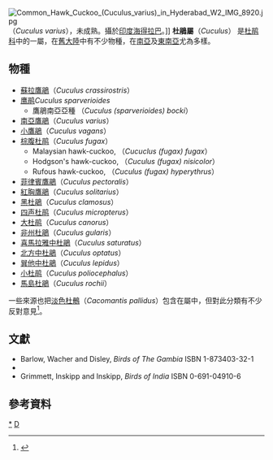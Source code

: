{{distinguish|杜鵑花屬}}
{{Automatic taxobox
| taxon = Cuculus
| image = Kuckuck_maennchen.jpg
| image_caption = 雄性[[大杜鵑|大杜鵑]] (''Cuculus canorus'')
| authority = [[卡尔·林奈|卡尔·林奈]], 1758
| subdivision_ranks = [[物种|物种]]
| subdivision = 
近20個，見內文。
}}
[[File:Common_Hawk_Cuckoo_(Cuculus_varius)_in_Hyderabad_W2_IMG_8920.jpg|thumb]]（''Cuculus varius''），未成熟。攝於[[海得拉巴_(印度)|印度海得拉巴]]。]]
'''杜鵑屬'''（''Cuculus''） 是[[杜鹃科|杜鹃科]]中的一屬，在[[舊大陸|舊大陸]]中有不少物種，在[[南亞|南亞]]及[[東南亞|東南亞]]尤為多樣。

==物種==
* [[蘇拉鷹鵑|蘇拉鷹鵑]]（''Cuculus crassirostris''）
* [[鹰鹃|鹰鹃]]''Cuculus sparverioides''
** 鷹鵑南亞亞種 （''Cuculus (sparverioides) bocki''）
* [[南亞鷹鵑|南亞鷹鵑]]（''Cuculus varius''）
* [[小鷹鵑|小鷹鵑]]（''Cuculus vagans''）
* [[棕腹杜鹃|棕腹杜鹃]]（''Cuculus fugax''）
** Malaysian hawk-cuckoo, （''Cucuclus (fugax) fugax''）
** Hodgson's hawk-cuckoo, （''Cuculus (fugax) nisicolor''）
** Rufous hawk-cuckoo, （''Cuculus (fugax) hyperythrus''）
* [[菲律賓鷹鵑|菲律賓鷹鵑]]（''Cuculus pectoralis''）
* [[紅胸鷹鵑|紅胸鷹鵑]]（''Cuculus solitarius''）
* [[黑杜鵑|黑杜鵑]]（''Cuculus clamosus''）
* [[四声杜鹃|四声杜鹃]]（''Cuculus micropterus''）
* [[大杜鹃|大杜鹃]]（''Cuculus canorus''）
* [[非州杜鵑|非州杜鵑]]（''Cuculus gularis''）
* [[喜馬拉雅中杜鵑|喜馬拉雅中杜鵑]]（''Cuculus saturatus''）
* [[北方中杜鵑|北方中杜鵑]]（''Cuculus optatus''）
* [[巽他中杜鵑|巽他中杜鵑]]（''Cuculus lepidus''）
* [[小杜鹃|小杜鹃]]（''Cuculus poliocephalus''）
* [[馬島杜鵑|馬島杜鵑]]（''Cuculus rochii''）
一些來源也把[[淡色杜鶻|淡色杜鶻]]（''Cacomantis pallidus''）包含在屬中，但對此分類有不少反對意見<ref name=Payne>{{cite book | last = Payne | first= RB | year = 2005 | title = The Cuckoos | url = https://archive.org/details/cuckoos00payn_225 | publisher= Oxford University Press| at = [https://archive.org/details/cuckoos00payn_225/page/n445 423]}}</ref>。

==文獻==
* Barlow, Wacher and Disley, ''Birds of The Gambia'' ISBN 1-873403-32-1
* {{cite book | last = Brooke | first = Michael deL. |author2=Horsfall, John A. | year = 2003 | title = Firefly Encyclopedia of Birds | url = https://archive.org/details/fireflyencyclope0000unse | chapter = Cuckoos | editor =  [[Christopher_Perrins|Christopher Perrins]] (Ed.) | pages = [https://archive.org/details/fireflyencyclope0000unse/page/312 312]–315 | publisher = Firefly Books | isbn = 1-55297-777-3}}
* Grimmett, Inskipp and Inskipp, ''Birds of India'' ISBN 0-691-04910-6

==參考資料==
{{reflist}}
{{Taxonbar|from=Q746658}}

[[Category:杜鵑屬|*]]
[[Category:卡尔·林奈命名的生物分类|D]]